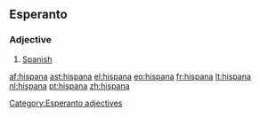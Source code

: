 ==Esperanto==
===Adjective===
{{eo-adj}}
# [[Spanish]] 

[[Category:Esperanto adjectives]]

[[af:hispana]]
[[ast:hispana]]
[[el:hispana]]
[[eo:hispana]]
[[fr:hispana]]
[[lt:hispana]]
[[nl:hispana]]
[[pt:hispana]]
[[zh:hispana]]